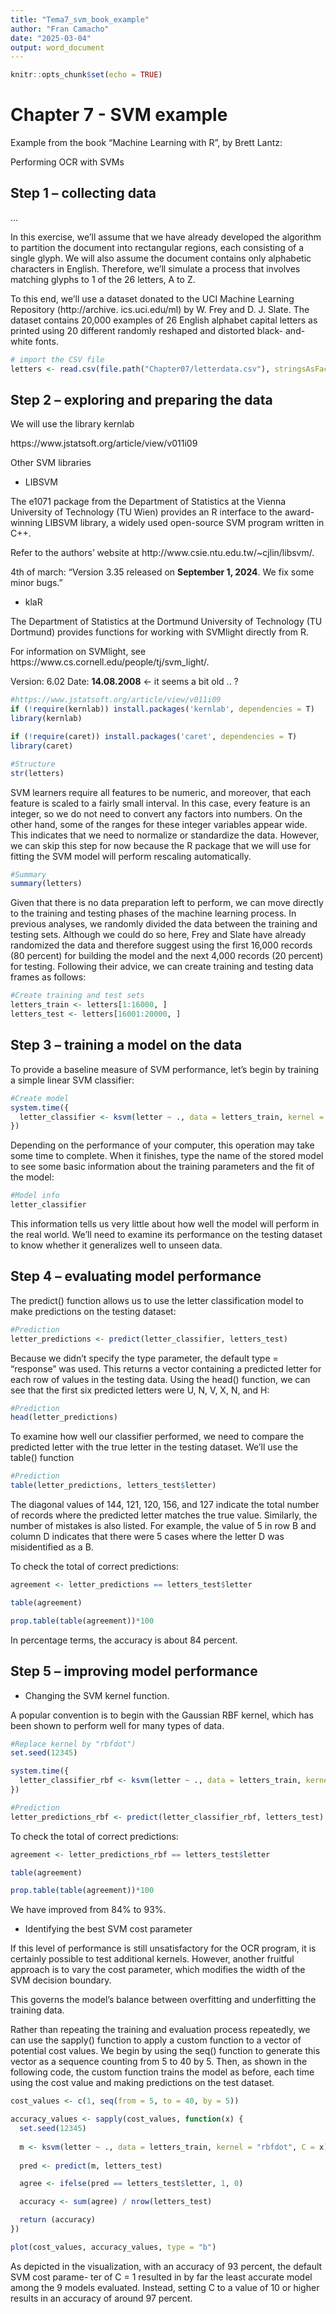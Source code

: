 ```yaml
---
title: "Tema7_svm_book_example"
author: "Fran Camacho"
date: "2025-03-04"
output: word_document
---
```


```r
knitr::opts_chunk$set(echo = TRUE)
```

# Chapter 7 - SVM example

Example from the book "Machine Learning with R", by Brett Lantz:

Performing OCR with SVMs

## Step 1 – collecting data

...

In this exercise, we’ll assume that we have already developed the algorithm to partition the
document into rectangular regions, each consisting of a single glyph. We will also assume the
document contains only alphabetic characters in English. Therefore, we’ll simulate a process that
involves matching glyphs to 1 of the 26 letters, A to Z.

To this end, we’ll use a dataset donated to the UCI Machine Learning Repository (http://archive.
ics.uci.edu/ml) by W. Frey and D. J. Slate. The dataset contains 20,000 examples of 26 English
alphabet capital letters as printed using 20 different randomly reshaped and distorted black-
and-white fonts.


```r
# import the CSV file
letters <- read.csv(file.path("Chapter07/letterdata.csv"), stringsAsFactors = TRUE)
```


## Step 2 – exploring and preparing the data

We will use the library kernlab

https://www.jstatsoft.org/article/view/v011i09

Other SVM libraries

- LIBSVM

The e1071 package from the Department of Statistics at the Vienna University of Technology (TU
Wien) provides an R interface to the award-winning LIBSVM library, a widely used open-source
SVM program written in C++.

Refer to the authors’ website at  http://www.csie.ntu.edu.tw/~cjlin/libsvm/.

4th of march:
"Version 3.35 released on **September 1, 2024**. We fix some minor bugs. "

- klaR

The Department of Statistics at the Dortmund University of Technology (TU Dortmund) provides
functions for working with SVMlight directly from R.

For information on SVMlight, see https://www.cs.cornell.edu/people/tj/svm_light/.

Version: 6.02
Date: **14.08.2008**  <- it seems a bit old .. ?


```r

#https://www.jstatsoft.org/article/view/v011i09
if (!require(kernlab)) install.packages('kernlab', dependencies = T)
library(kernlab) 

if (!require(caret)) install.packages('caret', dependencies = T)
library(caret)   
```


```r
#Structure
str(letters)
```

SVM learners require all features to be numeric, and moreover, that each feature is scaled to a
fairly small interval. In this case, every feature is an integer, so we do not need to convert any
factors into numbers. On the other hand, some of the ranges for these integer variables appear
wide. This indicates that we need to normalize or standardize the data. However, we can skip
this step for now because the R package that we will use for fitting the SVM model will perform
rescaling automatically.

```r
#Summary
summary(letters)
```


Given that there is no data preparation left to perform, we can move directly to the training and
testing phases of the machine learning process. In previous analyses, we randomly divided the
data between the training and testing sets. Although we could do so here, Frey and Slate have
already randomized the data and therefore suggest using the first 16,000 records (80 percent) for
building the model and the next 4,000 records (20 percent) for testing. Following their advice,
we can create training and testing data frames as follows:


```r
#Create training and test sets
letters_train <- letters[1:16000, ]
letters_test <- letters[16001:20000, ]
```


## Step 3 – training a model on the data

To provide a baseline measure of SVM performance, let’s begin by training a simple linear SVM
classifier:

```r
#Create model
system.time({
  letter_classifier <- ksvm(letter ~ ., data = letters_train, kernel = "vanilladot")
})
```


Depending on the performance of your computer, this operation may take some time to complete.
When it finishes, type the name of the stored model to see some basic information about the
training parameters and the fit of the model:

```r
#Model info
letter_classifier
```
This information tells us very little about how well the model will perform in the real world. We’ll
need to examine its performance on the testing dataset to know whether it generalizes well to
unseen data.


## Step 4 – evaluating model performance

The predict() function allows us to use the letter classification model to make predictions on
the testing dataset:

```r
#Prediction
letter_predictions <- predict(letter_classifier, letters_test)
```

Because we didn’t specify the type parameter, the default type = "response" was used. This
returns a vector containing a predicted letter for each row of values in the testing data. Using the
head() function, we can see that the first six predicted letters were U, N, V, X, N, and H:

```r
#Prediction
head(letter_predictions)
```

To examine how well our classifier performed, we need to compare the predicted letter with the
true letter in the testing dataset. We’ll use the table() function

```r
#Prediction
table(letter_predictions, letters_test$letter)
```

The diagonal values of 144, 121, 120, 156, and 127 indicate the total number of records where
the predicted letter matches the true value. Similarly, the number of mistakes is also listed. For
example, the value of 5 in row B and column D indicates that there were 5 cases where the letter
D was misidentified as a B.

To check the total of correct predictions:

```r
agreement <- letter_predictions == letters_test$letter

table(agreement)

prop.table(table(agreement))*100
```

In percentage terms, the accuracy is about 84 percent.

## Step 5 – improving model performance

- Changing the SVM kernel function.

A popular convention is to begin with the Gaussian RBF kernel, which has been shown to perform well for
many types of data.

```r
#Replace kernel by "rbfdot")
set.seed(12345)

system.time({
  letter_classifier_rbf <- ksvm(letter ~ ., data = letters_train, kernel = "rbfdot")
})
```

```r
#Prediction
letter_predictions_rbf <- predict(letter_classifier_rbf, letters_test)
```


To check the total of correct predictions:

```r
agreement <- letter_predictions_rbf == letters_test$letter

table(agreement)

prop.table(table(agreement))*100
```

We have improved from 84% to 93%.

- Identifying the best SVM cost parameter

If this level of performance is still unsatisfactory for the OCR program, it is certainly possible to
test additional kernels. However, another fruitful approach is to vary the cost parameter, which
modifies the width of the SVM decision boundary.

This governs the model’s balance between overfitting and underfitting the training data.


Rather than repeating the training and evaluation process repeatedly, we can use the sapply() 
function to apply a custom function to a vector of potential cost values. We begin by using the seq() 
function to generate this vector as a sequence counting from 5 to 40 by 5. Then, as shown in the 
following code, the custom function trains the model as before, each time using the cost value 
and making predictions on the test dataset.

```r
cost_values <- c(1, seq(from = 5, to = 40, by = 5))

accuracy_values <- sapply(cost_values, function(x) {
  set.seed(12345)
  
  m <- ksvm(letter ~ ., data = letters_train, kernel = "rbfdot", C = x)
  
  pred <- predict(m, letters_test)

  agree <- ifelse(pred == letters_test$letter, 1, 0)

  accuracy <- sum(agree) / nrow(letters_test)

  return (accuracy)
})

plot(cost_values, accuracy_values, type = "b")

```

As depicted in the visualization, with an accuracy of 93 percent, the default SVM cost parame-
ter of C = 1 resulted in by far the least accurate model among the 9 models evaluated. Instead,
setting C to a value of 10 or higher results in an accuracy of around 97 percent.











